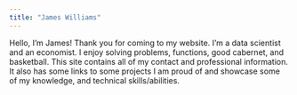 ```yaml
---
title: "James Williams"
---
```


Hello, I'm James! Thank you for coming to my website. I'm a data scientist and an
economist. I enjoy solving problems, functions, good cabernet, and basketball. 
This site contains all of my 
contact and professional information. It also has some links to some projects I 
am proud of and showcase some of my knowledge, and technical skills/abilities. 
